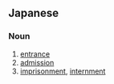 ==Japanese==
{{ja-kanjitab|にゅう|しょ|yomi=o}}

===Noun===
{{ja-noun|にゅうしょ}}

# [[entrance]]
# [[admission]]
# [[imprisonment]], [[internment]]